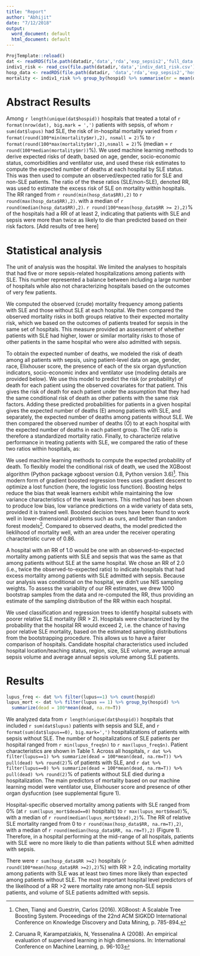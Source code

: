```yaml
---
title: "Report"
author: "Abhijit"
date: "7/12/2018"
output:
  word_document: default
  html_document: default
---
```


```r
ProjTemplate::reload()
dat <- readRDS(file.path(datadir,'data','rda','exp_sepsis2','full_data.rds'))
indiv1_risk <- read_csv(file.path(datadir,'data','indiv_dat1_risk.csv'))
hosp_data <- readRDS(file.path(datadir, 'data','rda','exp_sepsis2','hosp_risk.rds'))
mortality <- indiv1_risk %>% group_by(hospid) %>% summarise(mr = mean(dead))
```

# Abstract Results

Among `r length(unique(dat$hospid))` hospitals that treated a total of `r format(nrow(dat), big.mark = ',')` patients with sepsis, of whom `r sum(dat$lupus)` had SLE, the risk of in-hospital mortality varied from `r format(round(100*min(mortality$mr),2), nsmall = 2)`% to `r format(round(100*max(mortality$mr),2),nsmall = 2)`% (median = `r round(100*median(mortality$mr))`%). We used machine learning methods to derive expected risks of death, based on age, gender, socio-economic status, comorbidities and ventilator use, and used these risk estimates to 
compute the expected number of deaths at each hospital by SLE status. This was then used to compute an observed/expected ratio for SLE and non-SLE patients. The ratio of the these ratios (SLE/non-SLE), denoted RR,  was used to estimate the excess risk of SLE on mortality within hospitals. The RR ranged from `r round(min(hosp_data$RR),2)` to `r round(max(hosp_data$RR),2)`. with a median of `r round(median(hosp_data$RR),2)`. `r round(100*mean(hosp_data$RR >= 2),2)`% of the hospitals had a RR of at least 2, indicating that patients with SLE and sepsis were more than twice as likely to die than predicted based on their risk factors. [Add results of tree here]

# Statistical analysis

The unit of analysis was the hospital. We limited the analyses to hospitals that 
had five or more sepsis-related hospitalizations among patients with SLE. This number represented a balance between including a large number of hospitals while also not characterizing hospitals based on the outcomes of very few patients. 

We computed the observed (crude) mortality frequency among patients with SLE and those without SLE at each hospital. We then compared the observed mortality risks in both groups relative to their expected mortality risk, which we based on the outcomes of patients treated for sepsis in the same set of hospitals. This measure provided an assessment of whether patients with SLE had higher, lower or similar mortality risks to those of other patients in the same hospital who were also admitted with sepsis. 

To obtain the expected number of deaths, we modeled the risk of death among all patients with sepsis, using patient-level data on age, gender, race, Elixhouser score, the presence of each of the six organ dysfunction indicators,  socio-economic index and ventilator use (modeling details are provided below). We use this model to predict the risk (or probability) of death for each patient using the observed covariates for that patient. This gives the risk of death for each patient under the assumption that they had the same conditional risk of death as other patients with the same risk factors. Adding these predicted probabilities for patients in a given hospital gives the expected number of deaths (E) among patients with SLE, and separately, the expected number of deaths among patients without SLE. We then compared the observed number of deaths (O) to at each hospital with the expected number of deaths in each patient group. The O/E ratio is therefore a standardized mortality ratio. Finally, to characterize relative performance in treating patients with SLE, we compared the ratio of these two ratios within hospitals, as:

We used machine learning methods to compute the expected probability of death. To flexibly model the conditional risk of death, we used the XGBoost algorithm (Python package xgboost version 0.8, Python version 3.6)[^1]. This modern form of gradient boosted regression trees uses gradient descent to optimize a lost function (here, the logistic loss function). Boosting helps reduce the bias that weak learners exhibit while maintaining the low variance characteristics of the weak learners. This method has been shown to produce low bias, low variance predictions on a wide variety of data sets, provided it is trained well. Boosted decision trees have been found to work well in lower-dimensional problems such as ours, and better than random forest models[^2]. Compared to observed deaths, the model predicted the lieklihood of mortality well, with an area under the receiver operating characteristic curve of 0.86. 

A hospital with an RR of 1.0 would be one with an observed-to-expected mortality among patients with SLE and sepsis that was the same as that among patients without SLE at the same hospital. We chose an RR of 2.0 (i.e., twice the observed-to-expected ratio) to indicate hospitals that had excess mortality among patients with SLE admitted with sepsis. Because our analysis was conditional on the hospital, we didn't use NIS sampling weights. To assess the variability of our RR estimates, we drew 1000 bootstrap samples from the data and re-computed the RR, thus providing an estimate of the sampling distribution of the RR within each hospital. 

We used classification and regression trees to identify hospital subsets with poorer relative SLE mortality (RR > 2). Hospitals were characterized by the probability that the hospital RR would exceed 2, i.e. the chance of having poor relative SLE mortality, based on the estimated sampling distributions from the bootstrapping procedure. This allows us to have a fairer comparison of hospitals. Candidate hospital characteristics used included hospital location/teaching status, region, size, SLE volume, average annual sepsis volume and average annual sepsis volume among SLE patients. 

# Results

```r
lupus_freq <- dat %>% filter(lupus==1) %>% count(hospid)
lupus_mort <- dat %>% filter(lupus == 1) %>% group_by(hospid) %>% 
  summarize(dead = 100*mean(dead, na.rm=T))
```


We analyzed data from `r length(unique(dat$hospid))` hospitals that included `r sum(dat$lupus)` patients with sepsis and SLE, and `r format(sum(dat$lupus==0), big.mark=',')` hospitalizations of patients with sepsis without SLE. The number of hospitalizations of SLE patients per hospital ranged from `r min(lupus_freq$n)` to 
`r max(lupus_freq$n)`. Patient characteristics are shown in Table 1. Across all hospitals, `r dat %>% filter(lupus==1) %>% summarize(dead = 100*mean(dead, na.rm=T)) %>% pull(dead) %>% round(2)`% of patients with SLE, and `r dat %>% filter(lupus==0) %>% summarize(dead = 100*mean(dead, na.rm=T)) %>% pull(dead) %>% round(2)`% of patients without SLE died during a hospitalization. The main predictors of mortality based on our machine learning model were ventilator use, Elixhouser score and presence of other organ dysfucntion (see supplemental figure 1). 

Hospital-specific observed mortality among patients with SLE ranged from 0% (at `r sum(lupus_mort$dead==0)` hospitals) to `r max(lupus_mort$dead)`%, with a median of `r round(median(lupus_mort$dead),2)`%. The RR of relative SLE mortality ranged from 0 to 
`r round(max(hosp_data$RR, na.rm=T),2)`, with a median of `r round(median(hosp_data$RR, na.rm=T),2)` (Figure 1). Therefore, in a hospital performing at the mid-range of all hospitals, patients with SLE were no more likely to die than patients without SLE when admitted with sepsis. 

There were `r sum(hosp_data$RR >=2)` hospitals (`r round(100*mean(hosp_data$RR >=2),2)`%) with RR > 2.0, indicating mortality among patients with SLE was at least two times more likely than expected among patients without SLE. The most important hospital level predictors of the likelihood of a RR >2 were  mortality rate among non-SLE sepsis patients, and volume of SLE patients admitted with sepsis. 

[^1]: Chen, Tianqi and Guestrin, Carlos (2016). XGBoost: A Scalable Tree Boosting System. Proceedings of the 22nd ACM SIGKDD International Conference on Knowledge Discovery and Data Mining, p. 785-894. 
[^2]: Caruana R, Karampatziakis, N, Yessenalina A (2008). An empirical evaluation of supervised learning in high dimensions. In: International Conference on Machine Learning, p. 96-103


